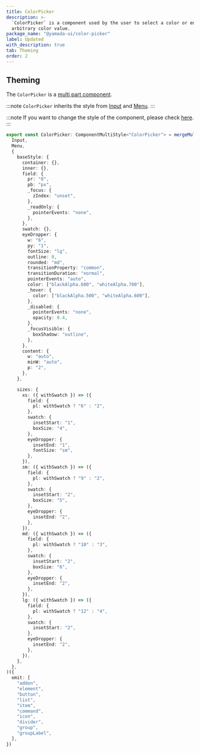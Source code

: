 ```yaml
---
title: ColorPicker
description: >-
  `ColorPicker` is a component used by the user to select a color or enter an
  arbitrary color value.
package_name: "@yamada-ui/color-picker"
label: Updated
with_description: true
tab: Theming
order: 2
---
```


## Theming

The `ColorPicker` is a [multi part component](/styled-system/theming/component-styles#multi-part-components).

:::note
`ColorPicker` inherits the style from [Input](/components/forms/input) and [Menu](/components/overlay/menu).
:::

:::note
If you want to change the style of the component, please check [here](/styled-system/theming/customize-theme#changing-the-style-of-components).
:::

```ts
export const ColorPicker: ComponentMultiStyle<"ColorPicker"> = mergeMultiStyle(
  Input,
  Menu,
  {
    baseStyle: {
      container: {},
      inner: {},
      field: {
        pr: "8",
        pb: "px",
        _focus: {
          zIndex: "unset",
        },
        _readOnly: {
          pointerEvents: "none",
        },
      },
      swatch: {},
      eyeDropper: {
        w: "6",
        py: "1",
        fontSize: "lg",
        outline: 0,
        rounded: "md",
        transitionProperty: "common",
        transitionDuration: "normal",
        pointerEvents: "auto",
        color: ["blackAlpha.600", "whiteAlpha.700"],
        _hover: {
          color: ["blackAlpha.500", "whiteAlpha.600"],
        },
        _disabled: {
          pointerEvents: "none",
          opacity: 0.4,
        },
        _focusVisible: {
          boxShadow: "outline",
        },
      },
      content: {
        w: "auto",
        minW: "auto",
        p: "2",
      },
    },

    sizes: {
      xs: ({ withSwatch }) => ({
        field: {
          pl: withSwatch ? "6" : "2",
        },
        swatch: {
          insetStart: "1",
          boxSize: "4",
        },
        eyeDropper: {
          insetEnd: "1",
          fontSize: "sm",
        },
      }),
      sm: ({ withSwatch }) => ({
        field: {
          pl: withSwatch ? "9" : "2",
        },
        swatch: {
          insetStart: "2",
          boxSize: "5",
        },
        eyeDropper: {
          insetEnd: "2",
        },
      }),
      md: ({ withSwatch }) => ({
        field: {
          pl: withSwatch ? "10" : "3",
        },
        swatch: {
          insetStart: "2",
          boxSize: "6",
        },
        eyeDropper: {
          insetEnd: "2",
        },
      }),
      lg: ({ withSwatch }) => ({
        field: {
          pl: withSwatch ? "12" : "4",
        },
        swatch: {
          insetStart: "2",
        },
        eyeDropper: {
          insetEnd: "2",
        },
      }),
    },
  },
)({
  omit: [
    "addon",
    "element",
    "button",
    "list",
    "item",
    "command",
    "icon",
    "divider",
    "group",
    "groupLabel",
  ],
})
```
